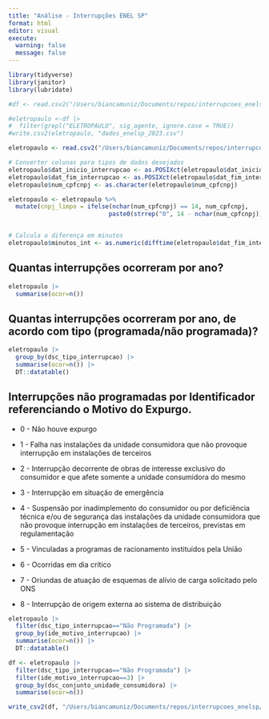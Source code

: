 ```yaml
---
title: "Análise - Interrupções ENEL SP"
format: html
editor: visual
execute:
  warning: false
  message: false
---
```


```r
library(tidyverse)
library(janitor)
library(lubridate)

#df <- read.csv2("/Users/biancamuniz/Documents/repos/interrupcoes_enelsp/dados/dados_aneel_2023.csv")

#eletropaulo <-df |>
#  filter(grepl("ELETROPAULO", sig_agente, ignore.case = TRUE)) 
#write.csv2(eletropaulo, "dados_enelsp_2023.csv")

eletropaulo <- read.csv2("/Users/biancamuniz/Documents/repos/interrupcoes_enelsp/dados/dados_enelsp_2023.csv")

# Converter colunas para tipos de dados desejados
eletropaulo$dat_inicio_interrupcao <- as.POSIXct(eletropaulo$dat_inicio_interrupcao, format = "%Y-%m-%d %H:%M:%S")
eletropaulo$dat_fim_interrupcao <- as.POSIXct(eletropaulo$dat_fim_interrupcao, format = "%Y-%m-%d %H:%M:%S")
eletropaulo$num_cpfcnpj <- as.character(eletropaulo$num_cpfcnpj)

eletropaulo <- eletropaulo %>%
  mutate(cnpj_limpo = ifelse(nchar(num_cpfcnpj) == 14, num_cpfcnpj, 
                            paste0(strrep("0", 14 - nchar(num_cpfcnpj)), num_cpfcnpj)))


# Calcula a diferença em minutos
eletropaulo$minutos_int <- as.numeric(difftime(eletropaulo$dat_fim_interrupcao, eletropaulo$dat_inicio_interrupcao, units = "mins"))
```

## Quantas interrupções ocorreram por ano?

```r
eletropaulo |> 
  summarise(ocor=n())
```

## Quantas interrupções ocorreram por ano, de acordo com tipo (programada/não programada)?

```r
eletropaulo |> 
  group_by(dsc_tipo_interrupcao) |> 
  summarise(ocor=n()) |> 
  DT::datatable()
```

## Interrupções não programadas por Identificador referenciando o Motivo do Expurgo.

-   0 - Não houve expurgo

-   1 - Falha nas instalações da unidade consumidora que não provoque interrupção em instalações de terceiros

-   2 - Interrupção decorrente de obras de interesse exclusivo do consumidor e que afete somente a unidade consumidora do mesmo

-   3 - Interrupção em situação de emergência

-   4 - Suspensão por inadimplemento do consumidor ou por deficiência técnica e/ou de segurança das instalações da unidade consumidora que não provoque interrupção em instalações de terceiros, previstas em regulamentação

-   5 - Vinculadas a programas de racionamento instituídos pela União

-   6 - Ocorridas em dia crítico

-   7 - Oriundas de atuação de esquemas de alívio de carga solicitado pelo ONS

-   8 - Interrupção de origem externa ao sistema de distribuição

```r
eletropaulo |> 
  filter(dsc_tipo_interrupcao=="Não Programada") |> 
  group_by(ide_motivo_interrupcao) |> 
  summarise(ocor=n()) |> 
  DT::datatable()
```


```r
df <- eletropaulo |> 
  filter(dsc_tipo_interrupcao=="Não Programada") |> 
  filter(ide_motivo_interrupcao==3) |> 
  group_by(dsc_conjunto_unidade_consumidora) |> 
  summarise(ocor=n())
```










```r
write_csv2(df, "/Users/biancamuniz/Documents/repos/interrupcoes_enelsp/dados/conjuntos_interrupcoes_enel.csv")
```



